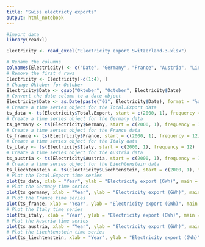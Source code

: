 ```yaml
---
title: "Swiss electricty exports"
output: html_notebook
---
```


```r
#import data
library(readxl)

Electricity <- read_excel("Electricity export Switzerland-3.xlsx")
```

```r
# Rename the columns
colnames(Electricity) <- c("Date", "Germany", "France", "Austria", "Liechtenstein", "Italy", "Total.Export")
# Remove the first 4 rows
Electricity <- Electricity[-c(1:4), ]
# Change Oktober for October
Electricity$Date <- gsub("Oktober", "October", Electricity$Date)
# Convert the date column to a date object
Electricity$Date <- as.Date(paste("01", Electricity$Date), format = "%d %B %Y")
# Create a time series object for the Total.Export data
ts_data <- ts(Electricity$Total.Export, start = c(2000, 1), frequency = 12)
# Create a time series object for the Germany data
ts_germany <- ts(Electricity$Germany, start = c(2000, 1), frequency = 12)
# Create a time series object for the France data
ts_france <- ts(Electricity$France, start = c(2000, 1), frequency = 12)
# Create a time series object for the Italy data
ts_italy <- ts(Electricity$Italy, start = c(2000, 1), frequency = 12)
# Create a time series object for the Austria data
ts_austria <- ts(Electricity$Austria, start = c(2000, 1), frequency = 12)
# Create a time series object for the Liechtenstein data
ts_liechtenstein <- ts(Electricity$Liechtenstein, start = c(2000, 1), frequency = 12)
# Plot the Total.Export time series
plot(ts_data, xlab = "Year", ylab = "Electricity export (GWh)", main = "Electricity Export - Total")
# Plot the Germany time series
plot(ts_germany, xlab = "Year", ylab = "Electricity export (GWh)", main = "Electricity Export - Germany")
# Plot the France time series
plot(ts_france, xlab = "Year", ylab = "Electricity export (GWh)", main = "Electricity Export - France")
# Plot the Italy time series
plot(ts_italy, xlab = "Year", ylab = "Electricity export (GWh)", main = "Electricity Export - Italy")
# Plot the Austria time series
plot(ts_austria, xlab = "Year", ylab = "Electricity export (GWh)", main = "Electricity Export - Austria")
# Plot the Liechtenstein time series
plot(ts_liechtenstein, xlab = "Year", ylab = "Electricity export (GWh)", main = "Electricity Export - Liechtenstein")
```

```r

```

